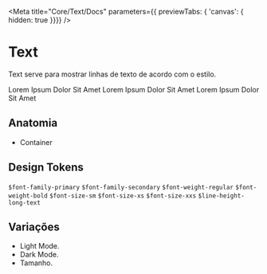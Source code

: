 
<Meta
  title="Core/Text/Docs"
  parameters={{ previewTabs: { 'canvas': { hidden: true }}}}
/>

# Text
Text serve para mostrar linhas de texto de acordo com o estilo.

<Canvas>
  <Text size="sm">Lorem Ipsum Dolor Sit Amet</Text>
  <Text size="xs">Lorem Ipsum Dolor Sit Amet</Text>
  <Text size="xxs">Lorem Ipsum Dolor Sit Amet</Text>
</Canvas>

## Anatomia
* Container

## Design Tokens
`$font-family-primary`
`$font-family-secondary`
`$font-weight-regular`
`$font-weight-bold`
`$font-size-sm`
`$font-size-xs`
`$font-size-xxs`
`$line-height-long-text`

## Variações
* Light Mode.
* Dark Mode.
* Tamanho.